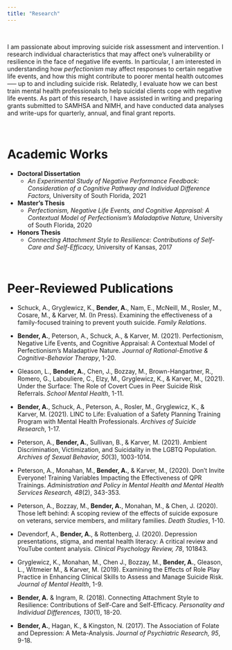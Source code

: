 ```yaml
---
title: "Research"
---
```


<br>

I am passionate about improving suicide risk assessment and intervention. I research individual characteristics that may affect one's vulnerability or resilience in the face of negative life events.  In particular, I am interested in understanding how *perfectionism* may affect responses to certain negative life events, and how this might contribute to poorer mental health outcomes —-- up to and including suicide risk. Relatedly, I evaluate how we can best train mental health professionals to help suicidal clients cope with negative life events. As part of this research, I have assisted in writing and preparing grants submitted to SAMHSA and NIMH, and have conducted data analyses and write-ups for quarterly, annual, and final grant reports. 

<br>

# Academic Works

* **Doctoral Dissertation**
  + *An Experimental Study of Negative Performance Feedback: Consideration of a Cognitive Pathway and Individual Difference Factors,* University of South Florida, 2021
* **Master's Thesis**
  + *Perfectionism, Negative Life Events, and Cognitive Appraisal: A Contextual Model of Perfectionism’s Maladaptive Nature,* University of South Florida, 2020
* **Honors Thesis**
  + *Connecting Attachment Style to Resilience: Contributions of Self-Care and Self-Efficacy,* University of Kansas, 2017

<br>

# Peer-Reviewed Publications

* Schuck, A., Gryglewicz, K., **Bender, A.**, Nam, E., McNeill, M., Rosler, M., Cosare, M., & Karver, M. (In Press). Examining the effectiveness of a family-focused training to prevent youth suicide. *Family Relations*.

* **Bender, A.**, Peterson, A., Schuck, A., & Karver, M. (2021). Perfectionism, Negative Life Events, and Cognitive Appraisal: A Contextual Model of Perfectionism’s Maladaptive Nature. *Journal of Rational-Emotive & Cognitive-Behavior Therapy*, 1-20.

* Gleason, L., **Bender, A.**, Chen, J., Bozzay, M., Brown-Hangartner, R., Romero, G., Labouliere, C., Elzy, M., Gryglewicz, K., & Karver, M., (2021). Under the Surface: The Role of Covert Cues in Peer Suicide Risk Referrals. *School Mental Health*, 1-11. 

* **Bender, A.**, Schuck, A., Peterson, A., Rosler, M., Gryglewicz, K., & Karver, M. (2021). LINC to Life: Evaluation of a Safety Planning Training Program with Mental Health Professionals. *Archives of Suicide Research*, 1-17.

* Peterson, A., **Bender, A.**, Sullivan, B., & Karver, M. (2021). Ambient Discrimination, Victimization, and Suicidality in the LGBTQ Population. *Archives of Sexual Behavior, 50*(3), 1003-1014.

* Peterson, A., Monahan, M., **Bender, A.**, & Karver, M., (2020). Don’t Invite Everyone! Training Variables Impacting the Effectiveness of QPR Trainings. *Administration and Policy in Mental Health and Mental Health Services Research, 48*(2), 343-353.

* Peterson, A., Bozzay, M., **Bender, A.**, Monahan, M., & Chen, J. (2020). Those left behind: A scoping review of the effects of suicide exposure on veterans, service members, and military families. *Death Studies*, 1-10.

* Devendorf, A., **Bender, A.**, & Rottenberg, J. (2020). Depression presentations, stigma, and mental health literacy: A critical review and YouTube content analysis. *Clinical Psychology Review, 78*, 101843.

* Gryglewicz, K., Monahan, M., Chen J., Bozzay, M., **Bender, A.**, Gleason, L., Witmeier M., & Karver, M. (2019). Examining the Effects of Role Play Practice in Enhancing Clinical Skills to Assess and Manage Suicide Risk. *Journal of Mental Health*, 1-9. 

* **Bender, A.** & Ingram, R. (2018). Connecting Attachment Style to Resilience: Contributions of Self-Care and Self-Efficacy. *Personality and Individual Differences, 130*(1), 18-20. 

* **Bender, A.**, Hagan, K., & Kingston, N. (2017). The Association of Folate and Depression: A Meta-Analysis. *Journal of Psychiatric Research, 95*, 9-18.










